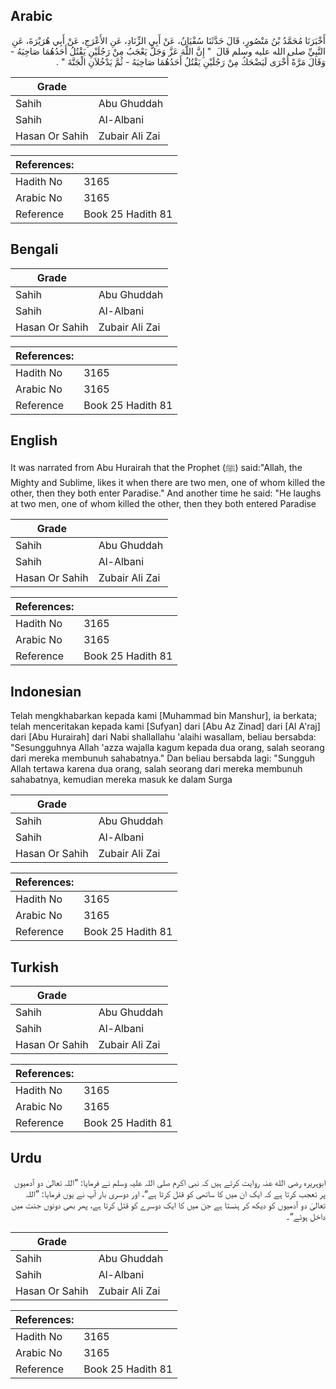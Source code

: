 ## Arabic


<div dir="rtl" lang="ar" style={{fontSize:'larger',backgroundColor:'#f8f9fa',padding:20}}>
أَخْبَرَنَا مُحَمَّدُ بْنُ مَنْصُورٍ، قَالَ حَدَّثَنَا سُفْيَانُ، عَنْ أَبِي الزِّنَادِ، عَنِ الأَعْرَجِ، عَنْ أَبِي هُرَيْرَةَ، عَنِ النَّبِيِّ صلى الله عليه وسلم قَالَ ‏ "‏ إِنَّ اللَّهَ عَزَّ وَجَلَّ يَعْجَبُ مِنْ رَجُلَيْنِ يَقْتُلُ أَحَدُهُمَا صَاحِبَهُ - وَقَالَ مَرَّةً أُخْرَى لَيَضْحَكُ مِنْ رَجُلَيْنِ يَقْتُلُ أَحَدُهُمَا صَاحِبَهُ - ثُمَّ يَدْخُلاَنِ الْجَنَّةَ ‏"‏ ‏.‏
</div>
<div style={{backgroundColor:'#f8f9fa',padding:20, marginBottom: 10}}><table> <thead> <tr> <th>Grade</th> <th></th> </tr> </thead> <tbody> <tr><td>Sahih</td><td>Abu Ghuddah</td></tr><tr><td>Sahih</td><td>Al-Albani</td></tr><tr><td>Hasan Or Sahih</td><td>Zubair Ali Zai</td></tr></tbody></table><table> <thead> <tr> <th>References:</th> <th></th> </tr> </thead> <tbody><tr><td>Hadith No</td><td>3165</td></tr><tr><td>Arabic No</td><td>3165</td></tr><tr><td>Reference</td><td>Book 25 Hadith 81</td></tr></tbody></table></div>

## Bengali


<div dir="ltr" lang="bn" style={{fontSize:'larger',backgroundColor:'#f8f9fa',padding:20}}>

</div>
<div style={{backgroundColor:'#f8f9fa',padding:20, marginBottom: 10}}><table> <thead> <tr> <th>Grade</th> <th></th> </tr> </thead> <tbody> <tr><td>Sahih</td><td>Abu Ghuddah</td></tr><tr><td>Sahih</td><td>Al-Albani</td></tr><tr><td>Hasan Or Sahih</td><td>Zubair Ali Zai</td></tr></tbody></table><table> <thead> <tr> <th>References:</th> <th></th> </tr> </thead> <tbody><tr><td>Hadith No</td><td>3165</td></tr><tr><td>Arabic No</td><td>3165</td></tr><tr><td>Reference</td><td>Book 25 Hadith 81</td></tr></tbody></table></div>

## English


<div dir="ltr" lang="en" style={{fontSize:'larger',backgroundColor:'#f8f9fa',padding:20}}>
It was narrated from Abu Hurairah that the Prophet (ﷺ) said:"Allah, the Mighty and Sublime, likes it when there are two men, one of whom killed the other, then they both enter Paradise." And another time he said: "He laughs at two men, one of whom killed the other, then they both entered Paradise
</div>
<div style={{backgroundColor:'#f8f9fa',padding:20, marginBottom: 10}}><table> <thead> <tr> <th>Grade</th> <th></th> </tr> </thead> <tbody> <tr><td>Sahih</td><td>Abu Ghuddah</td></tr><tr><td>Sahih</td><td>Al-Albani</td></tr><tr><td>Hasan Or Sahih</td><td>Zubair Ali Zai</td></tr></tbody></table><table> <thead> <tr> <th>References:</th> <th></th> </tr> </thead> <tbody><tr><td>Hadith No</td><td>3165</td></tr><tr><td>Arabic No</td><td>3165</td></tr><tr><td>Reference</td><td>Book 25 Hadith 81</td></tr></tbody></table></div>

## Indonesian


<div dir="ltr" lang="id" style={{fontSize:'larger',backgroundColor:'#f8f9fa',padding:20}}>
Telah mengkhabarkan kepada kami [Muhammad bin Manshur], ia berkata; telah menceritakan kepada kami [Sufyan] dari [Abu Az Zinad] dari [Al A'raj] dari [Abu Hurairah] dari Nabi shallallahu 'alaihi wasallam, beliau bersabda: "Sesungguhnya Allah 'azza wajalla kagum kepada dua orang, salah seorang dari mereka membunuh sahabatnya." Dan beliau bersabda lagi: "Sungguh Allah tertawa karena dua orang, salah seorang dari mereka membunuh sahabatnya, kemudian mereka masuk ke dalam Surga
</div>
<div style={{backgroundColor:'#f8f9fa',padding:20, marginBottom: 10}}><table> <thead> <tr> <th>Grade</th> <th></th> </tr> </thead> <tbody> <tr><td>Sahih</td><td>Abu Ghuddah</td></tr><tr><td>Sahih</td><td>Al-Albani</td></tr><tr><td>Hasan Or Sahih</td><td>Zubair Ali Zai</td></tr></tbody></table><table> <thead> <tr> <th>References:</th> <th></th> </tr> </thead> <tbody><tr><td>Hadith No</td><td>3165</td></tr><tr><td>Arabic No</td><td>3165</td></tr><tr><td>Reference</td><td>Book 25 Hadith 81</td></tr></tbody></table></div>

## Turkish


<div dir="ltr" lang="tr" style={{fontSize:'larger',backgroundColor:'#f8f9fa',padding:20}}>

</div>
<div style={{backgroundColor:'#f8f9fa',padding:20, marginBottom: 10}}><table> <thead> <tr> <th>Grade</th> <th></th> </tr> </thead> <tbody> <tr><td>Sahih</td><td>Abu Ghuddah</td></tr><tr><td>Sahih</td><td>Al-Albani</td></tr><tr><td>Hasan Or Sahih</td><td>Zubair Ali Zai</td></tr></tbody></table><table> <thead> <tr> <th>References:</th> <th></th> </tr> </thead> <tbody><tr><td>Hadith No</td><td>3165</td></tr><tr><td>Arabic No</td><td>3165</td></tr><tr><td>Reference</td><td>Book 25 Hadith 81</td></tr></tbody></table></div>

## Urdu


<div dir="rtl" lang="ur" style={{fontSize:'larger',backgroundColor:'#f8f9fa',padding:20}}>
ابوہریرہ رضی الله عنہ روایت کرتے ہیں کہ نبی اکرم صلی اللہ علیہ وسلم نے فرمایا: ”اللہ تعالیٰ دو آدمیوں پر تعجب کرتا ہے کہ ایک ان میں کا ساتھی کو قتل کرتا ہے“، اور دوسری بار آپ نے یوں فرمایا: ”اللہ تعالیٰ دو آدمیوں کو دیکھ کر ہنستا ہے جن میں کا ایک دوسرے کو قتل کرتا ہے، پھر بھی دونوں جنت میں داخل ہوئے“۔
</div>
<div style={{backgroundColor:'#f8f9fa',padding:20, marginBottom: 10}}><table> <thead> <tr> <th>Grade</th> <th></th> </tr> </thead> <tbody> <tr><td>Sahih</td><td>Abu Ghuddah</td></tr><tr><td>Sahih</td><td>Al-Albani</td></tr><tr><td>Hasan Or Sahih</td><td>Zubair Ali Zai</td></tr></tbody></table><table> <thead> <tr> <th>References:</th> <th></th> </tr> </thead> <tbody><tr><td>Hadith No</td><td>3165</td></tr><tr><td>Arabic No</td><td>3165</td></tr><tr><td>Reference</td><td>Book 25 Hadith 81</td></tr></tbody></table></div>